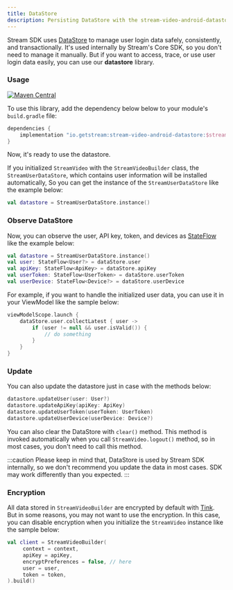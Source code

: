 ```yaml
---
title: DataStore
description: Persisting DataStore with the stream-video-android-datastore library.
---
```


Stream SDK uses [DataStore](https://developer.android.com/jetpack/androidx/releases/datastore) to manage user login data safely, consistently, and transactionally. It's used internally by Stream's Core SDK, so you don't need to manage it manually. But if you want to access, trace, or use user login data easily, you can use our **datastore** library.

### Usage

[![Maven Central](https://img.shields.io/maven-central/v/io.getstream/stream-video-android-datastore.svg?label=Maven%20Central)](https://search.maven.org/search?q=stream-video-android)

To use this library, add the dependency below below to your module's `build.gradle` file:

```groovy
dependencies {
    implementation "io.getstream:stream-video-android-datastore:$stream_version"
}
```

Now, it's ready to use the datastore.

If you initialized `StreamVideo` with the `StreamVideoBuilder` class, the `StreamUserDataStore`, which contains user information will be installed automatically,
So you can get the instance of the `StreamUserDataStore` like the example below:

```kotlin
val datastore = StreamUserDataStore.instance()
```

### Observe DataStore

Now, you can observe the user, API key, token, and devices as [StateFlow](https://developer.android.com/kotlin/flow/stateflow-and-sharedflow) like the example below:

```kotlin
val datastore = StreamUserDataStore.instance()
val user: StateFlow<User?> = dataStore.user
val apiKey: StateFlow<ApiKey> = dataStore.apiKey
val userToken: StateFlow<UserToken> = dataStore.userToken
val userDevice: StateFlow<Device?> = dataStore.userDevice
```

For example, if you want to handle the initialized user data, you can use it in your ViewModel like the sample below:

```kotlin
viewModelScope.launch {
    dataStore.user.collectLatest { user ->
        if (user != null && user.isValid()) {
            // do something
        }
    }
}
```

### Update

You can also update the datastore just in case with the methods below:

```kotlin
datastore.updateUser(user: User?)
datastore.updateApiKey(apiKey: ApiKey)
datastore.updateUserToken(userToken: UserToken)
datastore.updateUserDevice(userDevice: Device?)
```

You can also clear the DataStore with `clear()` method. This method is invoked automatically when you call `StreamVideo.logout()` method, so in most cases, you don't need to call this method.

:::caution
Please keep in mind that, DataStore is used by Stream SDK internally, so we don't recommend you update the data in most cases. SDK may work differently than you expected.
:::

### Encryption

All data stored in `StreamVideoBuilder` are encrypted by default with [Tink](https://github.com/google/tink). But in some reasons, you may not want to use the encryption. In this case, you can disable encryption when you initialize the `StreamVideo` instance like the sample below:

```kotlin {4}
val client = StreamVideoBuilder(
     context = context,
     apiKey = apiKey,
     encryptPreferences = false, // here
     user = user,
     token = token,
).build()
```

